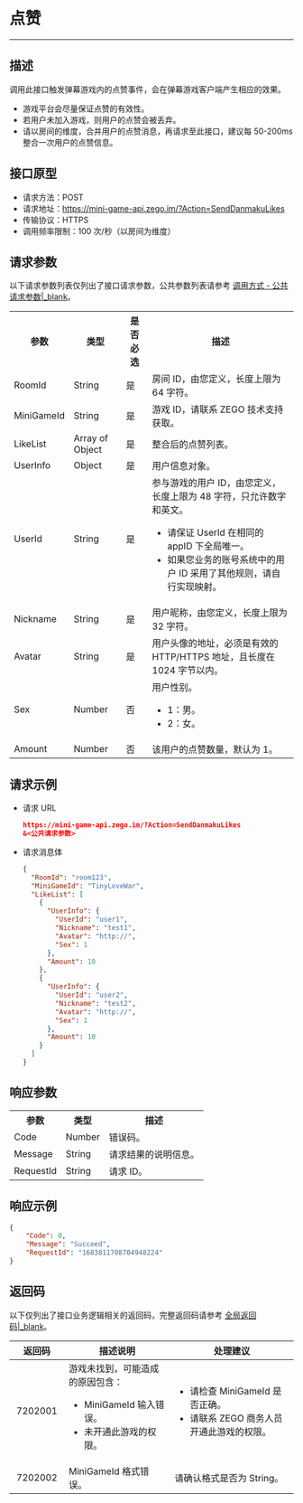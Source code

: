 # 点赞

- - -
## 描述

调用此接口触发弹幕游戏内的点赞事件，会在弹幕游戏客户端产生相应的效果。

<Note title="Note">

- 游戏平台会尽量保证点赞的有效性。
- 若用户未加入游戏，则用户的点赞会被丢弃。
- 请以房间的维度，合并用户的点赞消息，再请求至此接口，建议每 50-200ms 整合一次用户的点赞信息。

</Note>

## 接口原型

- 请求方法：POST
- 请求地址：https://mini-game-api.zego.im/?Action=SendDanmakuLikes
- 传输协议：HTTPS
- 调用频率限制：100 次/秒（以房间为维度）

## 请求参数

以下请求参数列表仅列出了接口请求参数，公共参数列表请参考 [调用方式 - 公共请求参数\|_blank](!ZegoMiniGameEngine-Making_API_Requests#2_1)。

<table class="collapsible-table" >
  
<tbody><tr data-row-level="1">
<th>参数</th>
<th>类型</th>
<th>是否必选</th>
<th>描述</th>
</tr>
<tr data-row-level="2">
<td>RoomId</td>
<td>String</td>
<td>是</td>
<td>房间 ID，由您定义，长度上限为 64 字符。</td>
</tr>
<tr data-row-level="3">
<td>MiniGameId</td>
<td>String</td>
<td>是</td>
<td>游戏 ID，请联系 ZEGO 技术支持获取。</td>
</tr>
<tr data-row-level="4" data-row-child="true">
<td>LikeList</td>
<td>Array of Object</td>
<td>是</td>
<td>整合后的点赞列表。</td>
</tr>
<tr data-row-level="4-1" data-row-child="true">
<td>UserInfo</td>
<td>Object</td>
<td>是</td>
<td>用户信息对象。</td>
</tr>
<tr data-row-level="4-1-1">
<td>UserId</td>
<td>String</td>
<td>是</td>
<td>参与游戏的用户 ID，由您定义，长度上限为 48 字符，只允许数字和英文。<Warning title="Warning"><ul><li>请保证 UserId 在相同的 appID 下全局唯一。</li><li>如果您业务的账号系统中的用户 ID 采用了其他规则，请自行实现映射。</li></ul></Warning></td>
</tr>
<tr data-row-level="4-1-2">
<td>Nickname</td>
<td>String</td>
<td>是</td>
<td>用户昵称，由您定义，长度上限为 32 字符。</td>
</tr>
<tr data-row-level="4-1-3">
<td>Avatar</td>
<td>String</td>
<td>是</td>
<td>用户头像的地址，必须是有效的 HTTP/HTTPS 地址，且长度在 1024 字节以内。</td>
</tr>
<tr data-row-level="4-1-4">
<td>Sex</td>
<td>Number</td>
<td>否</td>
<td>用户性别。<ul><li>1：男。</li><li>2：女。</li></ul></td>
</tr>
<tr data-row-level="4-2">
<td>Amount</td>
<td>Number</td>
<td>否</td>
<td>该用户的点赞数量，默认为 1。</td>
</tr>
</tbody></table>


## 请求示例

- 请求 URL
  
    ```json
    https://mini-game-api.zego.im/?Action=SendDanmakuLikes
    &<公共请求参数>
    ```

- 请求消息体
  
    ```json
    {
      "RoomId": "room123",
      "MiniGameId": "TinyLoveWar",
      "LikeList": [
        {
          "UserInfo": {
            "UserId": "user1",
            "Nickname": "test1",
            "Avatar": "http://",
            "Sex": 1
          },
          "Amount": 10
        },
        {
          "UserInfo": {
            "UserId": "user2",
            "Nickname": "test2",
            "Avatar": "http://",
            "Sex": 1
          },
          "Amount": 10
        }
      ]
    }
    ```

## 响应参数

<table>
  
<tbody><tr data-row-level="1">
<th>参数</th>
<th>类型</th>
<th>描述</th>
</tr>
<tr data-row-level="2">
<td>Code</td>
<td>Number</td>
<td>错误码。</td>
</tr>
<tr data-row-level="3">
<td>Message</td>
<td>String</td>
<td>请求结果的说明信息。</td>
</tr>
<tr data-row-level="4">
<td>RequestId</td>
<td>String</td>
<td>请求 ID。</td>
</tr>
</tbody></table>

## 响应示例

```json
{
    "Code": 0,
    "Message": "Succeed",
    "RequestId": "1683811708704948224"
}
```

## 返回码

以下仅列出了接口业务逻辑相关的返回码，完整返回码请参考 [全局返回码\|_blank](!ZegoMiniGameEngine-Return_Codes)。

| 返回码 | 描述说明 | 处理建议 |
| -- | -- | -- |
| 7202001 |  游戏未找到，可能造成的原因包含：<ul><li>MiniGameId 输入错误。</li><li>未开通此游戏的权限。</li></ul> | <ul><li>请检查 MiniGameId 是否正确。</li><li>请联系 ZEGO 商务人员开通此游戏的权限。</li></ul> |
| 7202002 |  MiniGameId 格式错误。 | 请确认格式是否为 String。 |
